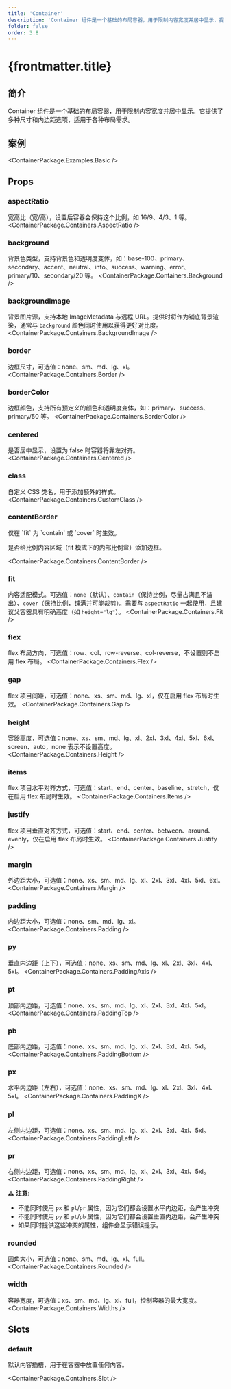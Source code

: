 ```yaml
---
title: 'Container'
description: 'Container 组件是一个基础的布局容器，用于限制内容宽度并居中显示，提供多种尺寸和内边距选项'
folder: false
order: 3.8
---
```



# {frontmatter.title}

## 简介

Container 组件是一个基础的布局容器，用于限制内容宽度并居中显示。它提供了多种尺寸和内边距选项，适用于各种布局需求。

## 案例

<ContainerPackage.Examples.Basic />

## Props

### aspectRatio
宽高比（宽/高），设置后容器会保持这个比例，如 16/9、4/3、1 等。
<ContainerPackage.Containers.AspectRatio />

### background
背景色类型，支持背景色和透明度变体，如：base-100、primary、secondary、accent、neutral、info、success、warning、error、primary/10、secondary/20 等。
<ContainerPackage.Containers.Background />

### backgroundImage
背景图片源，支持本地 ImageMetadata 与远程 URL。提供时将作为铺底背景渲染，通常与 `background` 颜色同时使用以获得更好对比度。
<ContainerPackage.Containers.BackgroundImage />

### border
边框尺寸，可选值：none、sm、md、lg、xl。
<ContainerPackage.Containers.Border />

### borderColor
边框颜色，支持所有预定义的颜色和透明度变体，如：primary、success、primary/50 等。
<ContainerPackage.Containers.BorderColor />

### centered
是否居中显示，设置为 false 时容器将靠左对齐。
<ContainerPackage.Containers.Centered />

### class
自定义 CSS 类名，用于添加额外的样式。
<ContainerPackage.Containers.CustomClass />

### contentBorder

<Alert type="info" variant="soft" closable={false}>
仅在 `fit` 为 `contain` 或 `cover` 时生效。
</Alert>

是否给比例内容区域（fit 模式下的内部比例盒）添加边框。

<ContainerPackage.Containers.ContentBorder />

### fit
内容适配模式。可选值：`none`（默认）、`contain`（保持比例，尽量占满且不溢出）、`cover`（保持比例，铺满并可能裁剪）。需要与 `aspectRatio` 一起使用，且建议父容器具有明确高度（如 `height="lg"`）。
<ContainerPackage.Containers.Fit />

### flex
flex 布局方向，可选值：row、col、row-reverse、col-reverse，不设置则不启用 flex 布局。
<ContainerPackage.Containers.Flex />

### gap
flex 项目间距，可选值：none、xs、sm、md、lg、xl，仅在启用 flex 布局时生效。
<ContainerPackage.Containers.Gap />

### height
容器高度，可选值：none、xs、sm、md、lg、xl、2xl、3xl、4xl、5xl、6xl、screen、auto，none 表示不设置高度。
<ContainerPackage.Containers.Height />

### items
flex 项目水平对齐方式，可选值：start、end、center、baseline、stretch，仅在启用 flex 布局时生效。
<ContainerPackage.Containers.Items />

### justify
flex 项目垂直对齐方式，可选值：start、end、center、between、around、evenly，仅在启用 flex 布局时生效。
<ContainerPackage.Containers.Justify />

### margin
外边距大小，可选值：none、xs、sm、md、lg、xl、2xl、3xl、4xl、5xl、6xl。
<ContainerPackage.Containers.Margin />

### padding
内边距大小，可选值：none、sm、md、lg、xl。
<ContainerPackage.Containers.Padding />

### py
垂直内边距（上下），可选值：none、xs、sm、md、lg、xl、2xl、3xl、4xl、5xl。
<ContainerPackage.Containers.PaddingAxis />

### pt
顶部内边距，可选值：none、xs、sm、md、lg、xl、2xl、3xl、4xl、5xl。
<ContainerPackage.Containers.PaddingTop />

### pb
底部内边距，可选值：none、xs、sm、md、lg、xl、2xl、3xl、4xl、5xl。
<ContainerPackage.Containers.PaddingBottom />

### px
水平内边距（左右），可选值：none、xs、sm、md、lg、xl、2xl、3xl、4xl、5xl。
<ContainerPackage.Containers.PaddingX />

### pl
左侧内边距，可选值：none、xs、sm、md、lg、xl、2xl、3xl、4xl、5xl。
<ContainerPackage.Containers.PaddingLeft />

### pr
右侧内边距，可选值：none、xs、sm、md、lg、xl、2xl、3xl、4xl、5xl。
<ContainerPackage.Containers.PaddingRight />

⚠️ **注意**:
- 不能同时使用 `px` 和 `pl`/`pr` 属性，因为它们都会设置水平内边距，会产生冲突
- 不能同时使用 `py` 和 `pt`/`pb` 属性，因为它们都会设置垂直内边距，会产生冲突
- 如果同时提供这些冲突的属性，组件会显示错误提示。

### rounded
圆角大小，可选值：none、sm、md、lg、xl、full。
<ContainerPackage.Containers.Rounded />

### width
容器宽度，可选值：xs、sm、md、lg、xl、full，控制容器的最大宽度。
<ContainerPackage.Containers.Widths />

## Slots

### default

默认内容插槽，用于在容器中放置任何内容。

<ContainerPackage.Containers.Slot />
